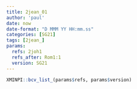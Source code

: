 ```yaml
---
title: 2jean_01
author: 'paul'
date: now
date-format: "D MMM YY HH:mm.ss"
categories: [SG21]
tags: [2jean_]
params:
  refs: 2joh1
  refs_after: Rom1:1
  version: SG21
---
```


```r
XMINPI::bcv_list_(params$refs, params$version)
```


